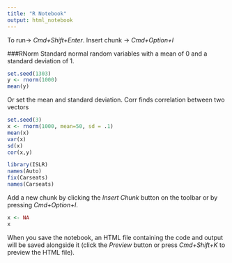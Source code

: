 ```yaml
---
title: "R Notebook"
output: html_notebook
---
```


To run-> *Cmd+Shift+Enter*. 
Insert chunk ->  *Cmd+Option+I*

###RNorm 
Standard normal random variables with a mean of 0 and a standard deviation of 1.
```r
set.seed(1303)
y <- rnorm(1000)
mean(y)
```
Or set the mean and standard deviation.
Corr finds correlation between two vectors
```r
set.seed(3)
x <- rnorm(1000, mean=50, sd = .1)
mean(x)
var(x)
sd(x)
cor(x,y)
```

```r
library(ISLR)
names(Auto)
fix(Carseats)
names(Carseats)
```

Add a new chunk by clicking the *Insert Chunk* button on the toolbar or by pressing *Cmd+Option+I*.
```r
x <- NA
x
```

When you save the notebook, an HTML file containing the code and output will be saved alongside it (click the *Preview* button or press *Cmd+Shift+K* to preview the HTML file).
